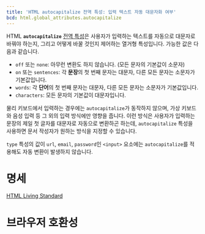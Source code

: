 ```yaml
---
title: 'HTML autocapitalize 전역 특성: 입력 텍스트 자동 대문자화 여부'
bcd: html.global_attributes.autocapitalize
---
```


HTML **`autocapitalize`** [전역 특성](.)은 사용자가 입력하는 텍스트를 자동으로 대문자로 바꿔야 하는지, 그리고 어떻게 바꿀 것인지 제어하는 열거형 특성입니다. 가능한 값은 다음과 같습니다.

- `off` 또는 `none`: 아무런 변환도 하지 않습니다. (모든 문자의 기본값이 소문자)
- `on` 또는 `sentences`: 각 **문장**의 첫 번째 문자는 대문자, 다른 모든 문자는 소문자가 기본값입니다.
- `words`: 각 **단어**의 첫 번째 문자는 대문자, 다른 모든 문자는 소문자가 기본값입니다.
- `characters`: 모든 문자의 기본값이 대문자입니다.

물리 키보드에서 입력하는 경우에는 `autocapitalize`가 동작하지 않으며, 가상 키보드와 음성 입력 등 그 외의 입력 방식에만 영향을 줍니다. 이런 방식은 사용자가 입력하는 문장의 제일 첫 글자를 대문자로 자동으로 변환하곤 하는데, `autocapitalize` 특성을 사용하면 문서 작성자가 원하는 방식을 지정할 수 있습니다.

`type` 특성의 값이 `url`, `email`, `password`인 `<input>` 요소에는 `autocapitalize`를 적용해도 자동 변환이 발생하지 않습니다.

# 명세

[HTML Living Standard](https://html.spec.whatwg.org/multipage/interaction.html#attr-autocapitalize)

# 브라우저 호환성

<BrowserCompat data={props.bcd} />
